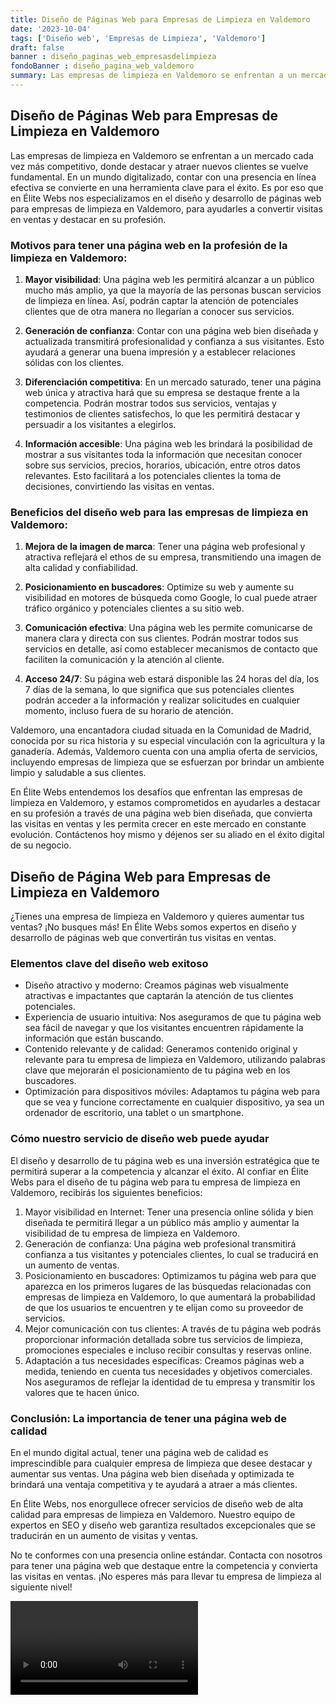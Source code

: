 ```yaml
---
title: Diseño de Páginas Web para Empresas de Limpieza en Valdemoro
date: '2023-10-04'
tags: ['Diseño web', 'Empresas de Limpieza', 'Valdemoro']
draft: false
banner : diseño_paginas_web_empresasdelimpieza
fondoBanner : diseño_pagina_web_valdemoro
summary: Las empresas de limpieza en Valdemoro se enfrentan a un mercado cada vez más competitivo, donde destacar y atraer nuevos clientes se vuelve fundamental. En un mundo digitalizado, contar con una presencia en línea efectiva se convierte en una herramienta clave para el éxito. Es por eso que en Élite Webs nos especializamos en el diseño y desarrollo de páginas web para empresas de limpieza en Valdemoro, para ayudarles a convertir visitas en ventas y destacar en su profesión.
---
```


## Diseño de Páginas Web para Empresas de Limpieza en Valdemoro

Las empresas de limpieza en Valdemoro se enfrentan a un mercado cada vez más competitivo, donde destacar y atraer nuevos clientes se vuelve fundamental. En un mundo digitalizado, contar con una presencia en línea efectiva se convierte en una herramienta clave para el éxito. Es por eso que en Élite Webs nos especializamos en el diseño y desarrollo de páginas web para empresas de limpieza en Valdemoro, para ayudarles a convertir visitas en ventas y destacar en su profesión.

### Motivos para tener una página web en la profesión de la limpieza en Valdemoro:

1. **Mayor visibilidad**: Una página web les permitirá alcanzar a un público mucho más amplio, ya que la mayoría de las personas buscan servicios de limpieza en línea. Así, podrán captar la atención de potenciales clientes que de otra manera no llegarían a conocer sus servicios.

2. **Generación de confianza**: Contar con una página web bien diseñada y actualizada transmitirá profesionalidad y confianza a sus visitantes. Esto ayudará a generar una buena impresión y a establecer relaciones sólidas con los clientes.

3. **Diferenciación competitiva**: En un mercado saturado, tener una página web única y atractiva hará que su empresa se destaque frente a la competencia. Podrán mostrar todos sus servicios, ventajas y testimonios de clientes satisfechos, lo que les permitirá destacar y persuadir a los visitantes a elegirlos.

4. **Información accesible**: Una página web les brindará la posibilidad de mostrar a sus visitantes toda la información que necesitan conocer sobre sus servicios, precios, horarios, ubicación, entre otros datos relevantes. Esto facilitará a los potenciales clientes la toma de decisiones, convirtiendo las visitas en ventas.

### Beneficios del diseño web para las empresas de limpieza en Valdemoro:

1. **Mejora de la imagen de marca**: Tener una página web profesional y atractiva reflejará el ethos de su empresa, transmitiendo una imagen de alta calidad y confiabilidad.

2. **Posicionamiento en buscadores**: Optimize su web y aumente su visibilidad en motores de búsqueda como Google, lo cual puede atraer tráfico orgánico y potenciales clientes a su sitio web.

3. **Comunicación efectiva**: Una página web les permite comunicarse de manera clara y directa con sus clientes. Podrán mostrar todos sus servicios en detalle, así como establecer mecanismos de contacto que faciliten la comunicación y la atención al cliente.

4. **Acceso 24/7**: Su página web estará disponible las 24 horas del día, los 7 días de la semana, lo que significa que sus potenciales clientes podrán acceder a la información y realizar solicitudes en cualquier momento, incluso fuera de su horario de atención.

Valdemoro, una encantadora ciudad situada en la Comunidad de Madrid, conocida por su rica historia y su especial vinculación con la agricultura y la ganadería. Además, Valdemoro cuenta con una amplia oferta de servicios, incluyendo empresas de limpieza que se esfuerzan por brindar un ambiente limpio y saludable a sus clientes.

En Élite Webs entendemos los desafíos que enfrentan las empresas de limpieza en Valdemoro, y estamos comprometidos en ayudarles a destacar en su profesión a través de una página web bien diseñada, que convierta las visitas en ventas y les permita crecer en este mercado en constante evolución. Contáctenos hoy mismo y déjenos ser su aliado en el éxito digital de su negocio.

<GifSeo />

<Cta />

## Diseño de Página Web para Empresas de Limpieza en Valdemoro

¿Tienes una empresa de limpieza en Valdemoro y quieres aumentar tus ventas? ¡No busques más! En Élite Webs somos expertos en diseño y desarrollo de páginas web que convertirán tus visitas en ventas.

### Elementos clave del diseño web exitoso

- Diseño atractivo y moderno: Creamos páginas web visualmente atractivas e impactantes que captarán la atención de tus clientes potenciales.
- Experiencia de usuario intuitiva: Nos aseguramos de que tu página web sea fácil de navegar y que los visitantes encuentren rápidamente la información que están buscando.
- Contenido relevante y de calidad: Generamos contenido original y relevante para tu empresa de limpieza en Valdemoro, utilizando palabras clave que mejorarán el posicionamiento de tu página web en los buscadores.
- Optimización para dispositivos móviles: Adaptamos tu página web para que se vea y funcione correctamente en cualquier dispositivo, ya sea un ordenador de escritorio, una tablet o un smartphone.

### Cómo nuestro servicio de diseño web puede ayudar

El diseño y desarrollo de tu página web es una inversión estratégica que te permitirá superar a la competencia y alcanzar el éxito. Al confiar en Élite Webs para el diseño de tu página web para tu empresa de limpieza en Valdemoro, recibirás los siguientes beneficios:

1. Mayor visibilidad en Internet: Tener una presencia online sólida y bien diseñada te permitirá llegar a un público más amplio y aumentar la visibilidad de tu empresa de limpieza en Valdemoro.
2. Generación de confianza: Una página web profesional transmitirá confianza a tus visitantes y potenciales clientes, lo cual se traducirá en un aumento de ventas.
3. Posicionamiento en buscadores: Optimizamos tu página web para que aparezca en los primeros lugares de las búsquedas relacionadas con empresas de limpieza en Valdemoro, lo que aumentará la probabilidad de que los usuarios te encuentren y te elijan como su proveedor de servicios.
4. Mejor comunicación con tus clientes: A través de tu página web podrás proporcionar información detallada sobre tus servicios de limpieza, promociones especiales e incluso recibir consultas y reservas online.
5. Adaptación a tus necesidades específicas: Creamos páginas web a medida, teniendo en cuenta tus necesidades y objetivos comerciales. Nos aseguramos de reflejar la identidad de tu empresa y transmitir los valores que te hacen único.

### Conclusión: La importancia de tener una página web de calidad

En el mundo digital actual, tener una página web de calidad es imprescindible para cualquier empresa de limpieza que desee destacar y aumentar sus ventas. Una página web bien diseñada y optimizada te brindará una ventaja competitiva y te ayudará a atraer a más clientes.

En Élite Webs, nos enorgullece ofrecer servicios de diseño web de alta calidad para empresas de limpieza en Valdemoro. Nuestro equipo de expertos en SEO y diseño web garantiza resultados excepcionales que se traducirán en un aumento de visitas y ventas.

No te conformes con una presencia online estándar. Contacta con nosotros para tener una página web que destaque entre la competencia y convierta las visitas en ventas. ¡No esperes más para llevar tu empresa de limpieza al siguiente nivel!

<Video />

<CtaBot job='Empresas de Limpieza' city='Valdemoro'/>

<Gmaps query='Valdemoro+españa+maps' />